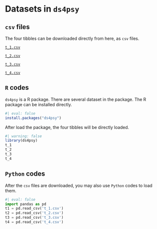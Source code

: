 # Datasets in `ds4psy` 


## `csv` files
The four tibbles can be downloaded directly from here, as `csv` files.

[`t_1.csv`](assests/datasets/ds4psy/t_1.csv)

[`t_2.csv`](assests/datasets/ds4psy/t_2.csv)

[`t_3.csv`](assests/datasets/ds4psy/t_3.csv)

[`t_4.csv`](assests/datasets/ds4psy/t_4.csv)


## `R` codes
`ds4psy` is a R package. There are several dataset in the package. The R package can be installed directly.

```r
#| eval: false
install.packages("ds4psy")
```
After load the package, the four tibbles will be directly loaded.


```r
#| warning: false
library(ds4psy)
t_1
t_2
t_3
t_4
```




## `Python` codes
After the `csv` files are downloaded, you may also use `Python` codes to load them.


```python
#| eval: false
import pandas as pd
t1 = pd.read_csv('t_1.csv')
t2 = pd.read_csv('t_2.csv')
t3 = pd.read_csv('t_3.csv')
t4 = pd.read_csv('t_4.csv')
```
